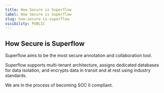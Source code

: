 ```yaml
---
title: How Secure is Superflow
label: How Secure is Superflow
slug: how-secure-is-superflow
visibility: PUBLIC
---
```


## How Secure is Superflow

Superflow aims to be the most secure annotation and collaboration tool.

Superflow supports multi-tenant architecture, assigns dedicated databases for data isolation, and encrypts data in transit and at rest using industry standards.

We are in the process of becoming SOC II compliant.
